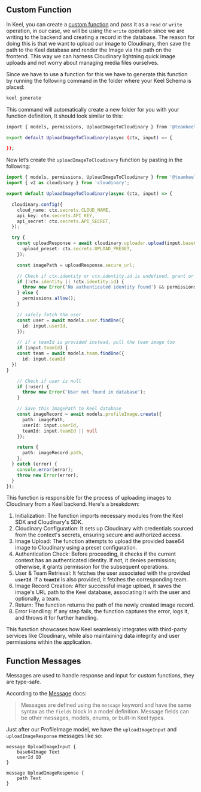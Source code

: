 ## Custom Function

In Keel, you can create a [custom function](https://docs.keel.so/functions#custom-functions) and pass it as a `read` or `write` operation, in our case, we will be using the `write` operation since we are writing to the backend and creating a record in the database. The reason for doing this is that we want to upload our image to Cloudinary, then save the path to the Keel database and render the Image via the path on the frontend. This way we can harness Cloudinary lightning quick image uploads and not worry about managing media files ourselves.

Since we have to use a function for this we have to generate this function by running the following command in the folder where your Keel Schema is placed:

```bash
keel generate
```

This command will automatically create a new folder for you with your function definition, It should look similar to this:

```bash
import { models, permissions, UploadImageToCloudinary } from '@teamkeel/sdk';

export default UploadImageToCloudinary(async (ctx, input) => {

});
```

Now let’s create the `uploadImageToCloudinary` function by pasting in the following:

```ts
import { models, permissions, UploadImageToCloudinary } from '@teamkeel/sdk';
import { v2 as cloudinary } from 'cloudinary';

export default UploadImageToCloudinary(async (ctx, input) => {

  cloudinary.config({
    cloud_name: ctx.secrets.CLOUD_NAME,
    api_key: ctx.secrets.API_KEY,
    api_secret: ctx.secrets.API_SECRET,
  });

  try {
    const uploadResponse = await cloudinary.uploader.upload(input.base64Image, {
      upload_preset: ctx.secrets.UPLOAD_PRESET,
    });

    const imagePath = uploadResponse.secure_url;

    // Check if ctx.identity or ctx.identity.id is undefined, grant or deny permission if identity is available or unavailable respectively
    if (!ctx.identity || !ctx.identity.id) {
      throw new Error('No authenticated identity found') && permissions.deny();
    } else {
      permissions.allow();
    }

    // safely fetch the user
    const user = await models.user.findOne({
      id: input.userId,
    });

    // if a teamId is provided instead, pull the team image too
    if (input.teamId) {
    const team = await models.team.findOne({
      id: input.teamId
  })
}

    // Check if user is null
    if (!user) {
      throw new Error('User not found in database');
    }

    // Save this imagePath to Keel database
    const imageRecord = await models.profileImage.create({
      path: imagePath,
      userId: input.userId,
      teamId: input.teamId || null
    });

    return {
      path: imageRecord.path,
    };
  } catch (error) {
    console.error(error);
    throw new Error(error);
  }
});
```

This function is responsible for the process of uploading images to Cloudinary from a Keel backend. Here's a breakdown:

1. Initialization: The function imports necessary modules from the Keel SDK and Cloudinary's SDK.
2. Cloudinary Configuration: It sets up Cloudinary with credentials sourced from the context's secrets, ensuring secure and authorized access.
3. Image Upload: The function attempts to upload the provided base64 image to Cloudinary using a preset configuration.
4. Authentication Check: Before proceeding, it checks if the current context has an authenticated identity. If not, it denies permission; otherwise, it grants permission for the subsequent operations.
5. User & Team Retrieval: It fetches the user associated with the provided **`userId`**. If a **`teamId`** is also provided, it fetches the corresponding team.
6. Image Record Creation: After successful image upload, it saves the image's URL path to the Keel database, associating it with the user and optionally, a team.
7. Return: The function returns the path of the newly created image record.
8. Error Handling: If any step fails, the function captures the error, logs it, and throws it for further handling.

This function showcases how Keel seamlessly integrates with third-party services like Cloudinary, while also maintaining data integrity and user permissions within the application.

## Function Messages

Messages are used to handle response and input for custom functions, they are type-safe.

According to the [Message](https://docs.keel.so/functions#custom-inputs-and-responses) docs:

> Messages are defined using the `message` keyword and have the same syntax as the `fields` block in a model definition. Message fields can be other messages, models, enums, or built-in Keel types.

Just after our ProfileImage model, we have the `uploadImageInput` and `uploadImageResponse` messages like so:

```keel
message UploadImageInput {
    base64Image Text
    userId ID
}

message UploadImageResponse {
    path Text
}
```
